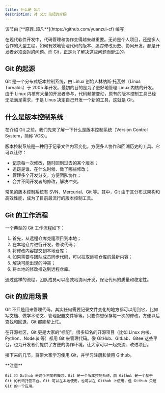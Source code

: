 ```yaml
---
title: 什么是 Git
description: 对 Git 简短的介绍
---
```



<p className="flex flex-wrap break-words gap-2 text-sm text-gray-500"><ClosedCaption className="size-5" /> 该节由 [**原罪_超凡**](https://github.com/yuanzui-cf) 编写</p>

在现代软件开发中，代码管理和协作变得越来越重要。无论是个人项目，还是多人合作的大型工程，如何有效地管理代码的版本、追踪修改历史、协同开发，都是开发者必须面对的问题。而 Git，正是为了解决这些问题而诞生的。

## Git 的起源

Git 是一个分布式版本控制系统，由 Linux 创始人林纳斯·托瓦兹（Linus Torvalds）于 2005 年开发。最初的目的是为了更好地管理 Linux 内核的开发。由于 Linux 内核有大量的开发者参与，代码频繁变动，原有的版本控制工具已经无法满足需求，于是 Linus 决定自己开发一个新的工具，这就是 Git。

## 什么是版本控制系统

在介绍 Git 之前，我们先来了解一下什么是版本控制系统（Version Control System，简称 VCS）。

版本控制系统是一种用于记录文件内容变化，方便多人协作和回溯历史的工具。它可以让你：

- 记录每一次修改，随时回到过去的某个版本；
- 追踪是谁、在什么时候、做了哪些修改；
- 管理多个开发分支，方便团队协作；
- 合并不同开发者的修改，解决冲突。

常见的版本控制系统有 SVN、Mercurial、Git 等。其中，Git 由于其分布式架构和高效性能，成为了目前最流行的版本控制工具。

## Git 的工作流程

一个典型的 Git 工作流程如下：

1. 首先，从远程仓库克隆项目到本地；
2. 在本地仓库进行开发，修改代码；
3. 将修改内容提交到本地仓库；
4. 如果需要与团队成员同步代码，可以拉取远程仓库的最新内容；
5. 解决可能出现的冲突；
6. 将本地的修改推送到远程仓库。

通过这样的流程，团队成员可以高效地协同开发，保证代码的质量和稳定性。

## Git 的应用场景

Git 不只是用来管理代码，其实任何需要记录文件变化的地方都可以用到它，比如写文档、做学术论文、管理配置文件等等。只要你想保存每一次的修改，方便以后查找和回退，Git 都能帮上忙。

在开源社区，Git 更是大家的“标配”。很多知名的开源项目（比如 Linux 内核、Python、Node.js 等）都用 Git 来管理代码。像 GitHub、GitLab、Gitee 这些平台，也为开发者们提供了方便的协作环境，让大家可以一起交流、改进项目。

接下来的几节，将带大家学习使用 Git，并学习注册和使用 Github。

<Callout type="warn">
    **注意**

    Git 和 Github 是两个不同的概念，Git 是一个版本控制系统，而 Github 是一个基于 Git 的代码托管平台。Git 可以在本地使用，也可以在 Github 上使用，但 Github 只是 Git 的一个应用。
</Callout>
